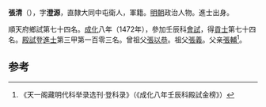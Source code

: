'''張清'''（{{bd|1439年||？}}），字'''澄源'''，直隸大同中屯衛人，軍籍。[[明朝|明朝]]政治人物。進士出身。

順天府鄉試第七十四名。[[成化|成化]]八年（1472年），參加壬辰科[[會試|會試]]，得[[貢士|貢士]]第七十四名。[[殿試|殿試]]登[[進士|進士]]第三甲第一百零三名。曾祖父[[張以恭|張以恭]]。祖父[[張義|張義]]。父亲[[張輔|張輔]]<ref>《天一阁藏明代科举录选刊·登科录》（《成化八年壬辰科殿試金榜》）</ref>。

==参考==
{{reflist}}
{{明朝人物小作品}}
{{成化八年壬辰科殿試金榜}}